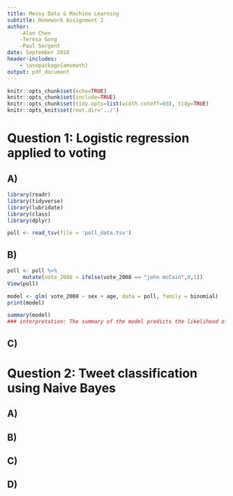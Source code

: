 ```yaml
---
title: Messy Data & Machine Learning
subtitle: Homework Assignment 2
author:
    -Alan Chen
    -Teresa Gong
    -Paul Sergent
date: September 2018
header-includes:
    - \usepackage{amsmath}
output: pdf_document
---
```


```r
knitr::opts_chunk$set(echo=TRUE)
knitr::opts_chunk$set(include=TRUE)
knitr::opts_chunk$set(tidy.opts=list(width.cutoff=60), tidy=TRUE)
knitr::opts_knit$set(root.dir='../')
```

# Question 1: Logistic regression applied to voting

## A)
```r
library(readr)
library(tidyverse)
library(lubridate)
library(class)
library(dplyr)

poll <- read_tsv(file = 'poll_data.tsv')
```
## B)
```r
poll <- poll %>%
     mutate(vote_2008 = ifelse(vote_2008 == "john mcCain",0,1))
View(poll)

model <- glm( vote_2008 ~ sex + age, data = poll, family = binomial)
print(model)
```
```r
summary(model)
### interpretation: The summary of the model predicts the likelihood of voting for Obama in the 2008  election for genders and each age groups. Each independent variable is statistically significant in the relationship with dependent variable. In general, males are less likely to vote for Obama. And for all age groups, in general, people who are older are less likely to vote for Obama. We consider the residual deviance because there are more than one variable in the model. Since 1-pchisq(13655-13472, 9999-9995) = 0, we reject the null hypothesis that the deviance is the same.
```
## C)


# Question 2: Tweet classification using Naive Bayes

## A)

## B)

## C)

## D)
